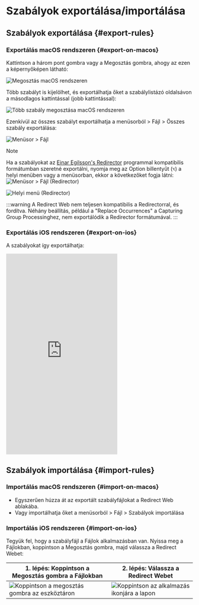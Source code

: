# Szabályok exportálása/importálása

## Szabályok exportálása {#export-rules}

### Exportálás macOS rendszeren {#export-on-macos}

Kattintson a három pont gombra vagy a Megosztás gombra, ahogy az ezen a képernyőképen látható:

![Megosztás macOS rendszeren](/img/share-on-macos.png)

Több szabályt is kijelölhet, és exportálhatja őket a szabálylistázó oldalsávon a másodlagos kattintással (jobb kattintással):

![Több szabály megosztása macOS rendszeren](/img/multiselect-on-macos.png)

Ezenkívül az összes szabályt exportálhatja a menüsorból > Fájl > Összes szabály exportálása:

![Menüsor > Fájl](/img/menubar-file.png)

> [!NOTE]
> Ha a szabályokat az [Einar Egilsson's Redirector](https://einaregilsson.com/redirector/) programmal kompatibilis formátumban szeretné exportálni, nyomja meg az Option billentyűt (`⌥`) a helyi menüben vagy a menüsorban, ekkor a következőket fogja látni:
> ![Menüsor > Fájl (Redirector)](/img/menubar-file-redirector.png)
>
> ![Helyi menü (Redirector)](/img/context-menu-redirector.png)
>
> :::warning
> A Redirect Web nem teljesen kompatibilis a Redirectorral, és fordítva. Néhány beállítás, például a "Replace Occurrences" a Capturing Group Processinghez, nem exportálódik a Redirector formátumával.
> :::

### Exportálás iOS rendszeren {#export-on-ios}

A szabályokat így exportálhatja:

<iframe height="540" src="https://www.youtube.com/embed/uQ6-SLEMlT4" title="iOS Demo Video for exporting rules (YouTube)" frameborder="0" allow="accelerometer; autoplay; clipboard-write; encrypted-media; gyroscope; picture-in-picture; web-share" allowfullscreen></iframe>

## Szabályok importálása {#import-rules}

### Importálás macOS rendszeren {#import-on-macos}

- Egyszerűen húzza át az exportált szabályfájlokat a Redirect Web ablakába.
- Vagy importálhatja őket a menüsorból > Fájl > Szabályok importálása

### Importálás iOS rendszeren {#import-on-ios}

Tegyük fel, hogy a szabályfájl a Fájlok alkalmazásban van. Nyissa meg a Fájlokban, koppintson a Megosztás gombra, majd válassza a Redirect Webet:

| 1. lépés: Koppintson a Megosztás gombra a Fájlokban                                     | 2. lépés: Válassza a Redirect Webet                                         |
| ------------------------------------------------------------------------- | ------------------------------------------------------------------- |
| ![Koppintson a megosztás gombra az eszköztáron](/img/files-share-ios.png) | ![Koppintson az alkalmazás ikonjára a lapon](/img/share-sheet-ios.png) |